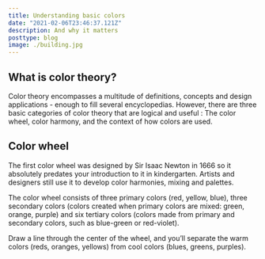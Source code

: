 ```yaml
---
title: Understanding basic colors
date: "2021-02-06T23:46:37.121Z"
description: And why it matters
posttype: blog
image: ./building.jpg
---
```


## What is color theory?

Color theory encompasses a multitude of definitions, concepts and design applications - enough to fill several encyclopedias. However, there are three basic categories of color theory that are logical and useful : The color wheel, color harmony, and the context of how colors are used.

## Color wheel

The first color wheel was designed by Sir Isaac Newton in 1666 so it absolutely predates your introduction to it in kindergarten. Artists and designers still use it to develop color harmonies, mixing and palettes.

The color wheel consists of three primary colors (red, yellow, blue), three secondary colors (colors created when primary colors are mixed: green, orange, purple) and six tertiary colors (colors made from primary and secondary colors, such as blue-green or red-violet).

Draw a line through the center of the wheel, and you’ll separate the warm colors (reds, oranges, yellows) from cool colors (blues, greens, purples).